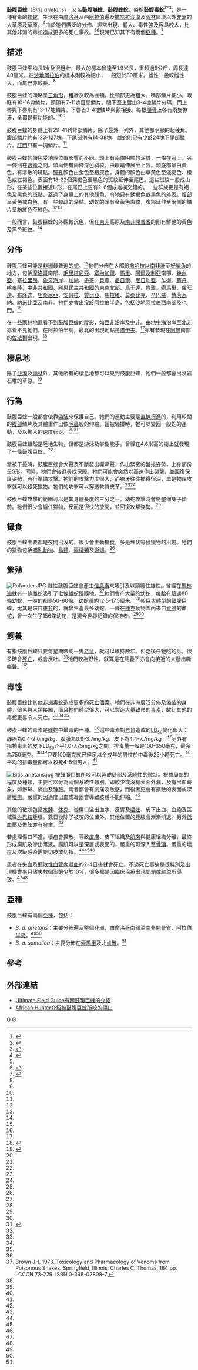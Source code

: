 {{Speciesbox 
| genus = Bitis
| species = arietans
| authority = ([[Blasius_Merrem|Merrem]], 1820)
| range_map = Bitis-arietans-range-map.png
| range_map_width = 250px
| range_map_caption = 鼓腹巨蝰的分佈
| synonyms = 
* ''Cobra lachesis'' - Laurenti, 1768
* ''Cobra clotho'' - Laurenti, 1768
* [''Coluber''] ''Lachesis'' - Gmelin, 1788
* [''Coluber''] ''Clotho'' - Gmelin, 1788
* ''C''[''oluber'']. ''Bitin'' - Bonnaterre, 1790
* ''Col''[''uber'']. ''Intumescens'' - Donndorff, 1798
* ''Vipera severa'' - Latreille ''In'' Sonnini & Latreille, 1801
* [''Vipera'' (''Echidna'')] ''arietans'' - Merrem, 1820
* ''Vipera inflata'' - Burchell, 1822
* ''Echidna arietans'' - Wagler, 1828
* ''Vip''[''era'']. ''brachyura'' - Cuvier, 1829
* ''Vipera arietans'' - Schlegel, 1837
* ''Clotho'' [(''Bitis'')] ''arietans'' - Gray, 1842
* ''Clotho'' [(''Bitis'')] ''lateristriga'' - Gray, 1842
* ''Echidna arietans'' - Duméril, Bibron & Duméril, 1854
* ''Bitis arietans'' - Günther, 1858
* ''Bitis arietans'' - Boulenger, 1896
* ''Cobra lachesis'' - Mertens, 1937
* ''Bitis lachesis'' - Mertens, 1938
* ''Bitis lachesis lachesis'' - Witte, 1953
* ''Bitis arietans arietans'' - Loveridge, 1953
* ''Bitis arietans peghullae'' - Steward, 1973
* ''Bitis arietans'' - Golay et al., 1993
* ''Vipera'' (''Clotho'') ''arietans'' - Herprint Int'l, 1994
* ''Bitis arietans'' - Spawls & Branch, 1995<ref name="McD99">McDiarmid RW, Campbell JA, Touré T. 1999. Snake Species of the World: A Taxonomic and Geographic Reference, vol. 1. Herpetologists' League. 511 pp. ISBN 1-893777-00-6 (series). ISBN 1-893777-01-4 (volume).</ref>
}}

'''鼓腹巨蝰'''（''Bitis arietans''），又名'''鼓腹噝蝰'''、'''鼓腹蝰蛇'''，俗稱'''鼓腹毒蛇'''<ref name="SB95">{{Cite book en|author=Spawls S, Branch B|year=1995|title=The Dangerous Snakes of Africa. Ralph Curtis Books|location=Dubai|publisher=Oriental Press|pages=192|id=ISBN 0-88359-029-8}}</ref><ref name="Mal03">{{Cite book en|author=Mallow D, Ludwig D, Nilson G|year=2003|title=True Vipers: Natural History and Toxinology of Old World Vipers|publisher=Krieger Publishing Company|location=Malabar, Florida|pages=359|id=ISBN 0-89464-877-2}}</ref><ref name="Mavin">{{Cite web|url=http://www.toxinfo.org/antivenoms/indication/BITIS_ARIETANS.html|title=Bitis arietans|publisher=Munich AntiVenom INdex|accessdate=2007-08-02}}</ref>，是一種有毒的[[蝰蛇|蝰蛇]]，生活在由[[摩洛哥|摩洛哥]]及西[[阿拉伯|阿拉伯]]遍及[[撒哈拉沙漠|撒哈拉沙漠]]及[[雨林|雨林]]區域以外[[非洲|非洲]]的[[大草原|大草原]]及[[草原|草原]]。<ref name="USN91">{{Cite book en|author=U.S. Navy|year=1991|title=Poisonous Snakes of the World|location=New York|publisher=Dover Publications Inc.|pages=203|id=ISBN 0-486-26629-X}}</ref>由於牠們廣泛的分佈、經常出現、體大、毒性強及容易咬人，比其他非洲的毒蛇造成更多的死亡事故。<ref name="Mal03"/><ref name="Spa04">{{Cite book en|author=Spawls S, Howell K, Drewes R, Ashe J|year=2004|title=A Field Guide To The Reptiles Of East Africa|publisher=A & C Black Publishers Ltd.|location=London|pages=543|id=ISBN 0-7136-6817-2}}</ref>現時已知其下有兩個[[亞種|亞種]]。<ref name="ITIS">{{ITIS|ID=634949|taxon=''Bitis arietans''|year=2006|date=24 July}}</ref>

==描述==
鼓腹巨蝰平均長1米及很粗壯，最大的標本曾達至1.9米長，重超過6公斤，周長達40厘米。在[[沙地阿拉伯|沙地阿拉伯]]的標本則較為細小，一般短於80厘米。雄性一般較雌性大，而尾巴亦較長。<ref name="Mal03"/>

鼓腹巨蝰的頭略呈[[三角形|三角形]]，粗壯及較為圓頓，比頸部更為粗大。嘴部鱗片細小。眼眶有10-16塊鱗片，頭頂有7-11塊目間鱗片。眼下至上唇由3-4塊鱗片分隔，而上唇與下唇則有13-17塊鱗片。下唇首3-4塊鱗片與頷相接。每根[[顎骨|顎骨]]上各有兩隻獠牙，全都是有功能的。<ref name="SB95"/><ref name="Mal03"/>

鼓腹巨蝰的身體上有29-41列背部鱗片，除了最外一列外，其他都明顯的起稜角。腹部鱗片約有123-127塊，下尾部則有14-38塊，雌蛇則只有少於24塊下尾部鱗片。[[肛門|肛門]]只有一塊鱗片。<ref name="Mal03"/>

鼓腹巨蝰的顏色受地理位置影響而不同。頭上有兩條明顯的深紋，一條在冠上，另一條則在[[眼睛|眼睛]]之間。頭兩側有兩條深色斜紋，由眼睛伸展至上唇。頭底部呈白黃色，有零散的斑點。[[瞳孔|瞳孔]]顏色由金色至銀灰色。身體的顏色由草黃色至淺褐色、橙色或紅褐色。表面有18-22個深褐色至黑色的斑紋延伸至尾巴。這些斑紋一般成山形，在某些位置接近U形，在尾巴上更有2-6個成縱橫交錯的。一些群族更是有褐色及黑色的斑點，蓋過了身體上的其他顏色，令牠只有銹褐色或黑色的外表。[[腹部|腹部]]呈黃色或白色，有一些較疏的深點。幼蛇的頭有金黃色斑紋，腹部延伸至兩側的鱗片呈粉紅色至紅色。<ref name="SB95"/><ref name="Mal03"/>

一般而言，鼓腹巨蝰的外觀較沉色，但在[[東非|東非]]高原及[[南非|南非]][[開普省|開普省]]的則有鮮艷的黃色及黑色斑紋。<ref name="SB95"/>

==分佈==
鼓腹巨蝰可能是[[非洲|非洲]]最普遍的[[蛇|蛇]]。<ref name="Mal03"/>牠們分佈在大部份[[撒哈拉以南非洲|撒哈拉以南非洲]]至[[好望角|好望角]]的地方，包括[[摩洛哥|摩洛哥]]南部、[[毛里塔尼亞|毛里塔尼亞]]、[[塞內加爾|塞內加爾]]、[[馬里|馬里]]、[[阿爾及利亞|阿爾及利亞]]南部、[[幾內亞|幾內亞]]、[[塞拉里昂|塞拉里昂]]、[[象牙海岸|象牙海岸]]、[[加納|加納]]、[[多哥|多哥]]、[[貝寧|貝寧]]、[[尼日爾|尼日爾]]、[[尼日利亞|尼日利亞]]、[[乍得|乍得]]、[[蘇丹|蘇丹]]、[[喀麥隆|喀麥隆]]、[[中非共和國|中非共和國]]、[[剛果民主共和國|剛果民主共和國]]的東南北部、[[烏干達|烏干達]]、[[肯雅|肯雅]]、[[索馬里|索馬里]]、[[盧旺達|盧旺達]]、[[布隆迪|布隆迪]]、[[坦桑尼亞|坦桑尼亞]]、[[安哥拉|安哥拉]]、[[贊比亞|贊比亞]]、[[馬拉維|馬拉維]]、[[莫桑比克|莫桑比克]]、[[辛巴威|辛巴威]]、[[博茨瓦納|博茨瓦納]]、[[納米比亞|納米比亞]]及[[南非|南非]]。牠們亦會出沒於[[阿拉伯半島|阿拉伯半島]]，包括[[沙地阿拉伯|沙地阿拉伯]]西南部及[[也門|也門]]。<ref name="McD99"/>

在一些[[雨林|雨林]]地區看不到鼓腹巨蝰的蹤影，如[[西非|西非]]沿岸及[[中部非洲|中非]]。由[[地中海|地中海]]沿岸至[[北非|北非]]亦看不見牠們。在阿拉伯半島，最北的出現地點是[[塔伊夫|塔伊夫]]。<ref name="SB95"/>亦有發現在[[阿曼|阿曼]]南部的[[佐法爾|佐法爾]]出現。<ref name="NRDB">{{Cite web|title=''Bitis arietans''|publisher=TIGR Reptile Database|url=http://reptile-database.reptarium.cz/species.php?genus=Bitis&species=arietans|accessdate=2007-08-02}}</ref>

==棲息地==
除了[[沙漠|沙漠]]及[[雨林|雨林]]外，其他所有的棲息地都可以見到鼓腹巨蝰，牠們一般都會出沒岩石堆的草原。<ref name="Meh87">{{Cite book en|author=Mehrtens JM|year=1987|title=Living Snakes of the World in Color|location=New York|publisher=Sterling Publishers|pages=480|id=ISBN 0-8069-6460-X}}</ref>

==行為==
鼓腹巨蝰一般都會依靠[[偽裝|偽裝]]來保護自己。牠們的運動主要是[[蛇行|直線行進]]的，利用較闊的[[腹部|腹部]]鱗片及其體重作出像[[毛蟲|毛蟲]]般的伸縮。當被騷擾時，牠可以變回一般蛇的運動，及以驚人的速度行走。<ref name="Mal03"/><ref name="Meh87"/>

鼓腹巨蝰雖然是陸地生物，但都是游泳及攀樹能手。曾經在4.6米高的樹上就發現了一條鼓腹巨蝰。<ref name="Mal03"/>

當被干擾時，鼓腹巨蝰會大聲及不斷發出嘶嘶聲，作出緊密的盤捲姿勢，上身部份呈S形。同時，牠們會後退尋找保障。牠們可能會突然以高速作出襲擊，並回復保護姿勢，再行準備攻擊。牠們的攻擊力度很大，而獠牙往往插得很深，單是物理攻擊就可以殺死獵物。牠們的攻擊可以穿透軟質皮革。<ref name="Mal03"/><ref name="Meh87"/>

鼓腹巨蝰攻擊的範圍可以是其身體長度的三分之一。幼蛇攻擊時會將整個身子傾前。牠們很少會纏住獵物，反而是很快的放開，並回復攻擊姿勢。<ref name="Mal03"/>

==攝食==
鼓腹巨蝰主要都是夜間出沒的，很少會主動獵食，多是埋伏等候獵物的出現。牠們的獵物包括[[哺乳動物|哺乳動物]]、[[鳥類|鳥類]]、[[兩棲類|兩棲類]]及[[蜥蜴|蜥蜴]]。<ref name="Meh87"/>

==繁殖==
[[File:Pofadder.JPG|left]]
雌性鼓腹巨蝰會產生[[信息素|信息素]]來吸引及以頸纏住雄性。曾經在[[馬林迪|馬林迪]]就有一條雌蛇吸引了七條雄蛇跟隨牠。<ref name="Spa04"/>牠們會产大量的幼蛇，每胎有超過80條幼蛇，一般的都是50-60條。幼蛇長約12.5-17.5厘米。<ref name="Meh87"/>較巨大體型的鼓腹巨蝰，尤其是來自[[東非|東非]]的，就曾生產最多幼蛇。一條在[[捷克|捷克]]動物園內來自[[肯雅|肯雅]]的雌蛇，曾一次生了156條幼蛇，是現今世界紀錄的保持者。<ref name="SB95"/><ref name="Spa04"/>

==飼養==
有指鼓腹巨蝰只要每星期餵飼一隻[[老鼠|老鼠]]，就可以維持數年。但之後任牠吃的話，很多時會[[死亡|死亡]]，或會反吐。<ref name="Kauf69">{{Cite book en|author=Kauffeld C|year=1969|title=Snakes: The Keeper And The Kept|location=Garden City, New York|publisher=Doubleday & Company, Inc.|pages=248|id=LCCCN 68-27123}}</ref>牠們較為野性，就算是在飼養下亦會向接近的人發出嘶嘶聲。<ref name="Spa04"/>

==毒性==
鼓腹巨蝰比其他[[非洲|非洲]]毒蛇造成更多的[[死亡|死亡]]個案。牠們在非洲廣泛分佈及[[偽裝|偽裝]]的身體，很易與[[人類|人類]]接觸，而且牠們體型很大，可以製造大量致命的[[毒素|毒素]]，故比其他的毒蛇更易令人死亡。<ref name="SB95"/><ref name="Mal03"/><ref name="Spa04"/>

鼓腹巨蝰的毒素是[[蝰蛇|蝰蛇]]中最毒的一種。<ref name="Mal03"/>這些毒素對[[老鼠|老鼠]]造成的[[LD50|LD<font size="-1"><sub>50</sub></font>]]變化很大：[[靜脈|靜脈]]為0.4-2.0mg/kg、[[腹膜|腹膜]]為0.9-3.7mg/kg、皮下為4.4-7.7mg/kg。<ref name="Bro73">Brown JH. 1973. Toxicology and Pharmacology of Venoms from Poisonous Snakes. Springfield, Illinois: Charles C. Thomas. 184 pp. LCCCN 73-229. ISBN 0-398-02808-7.</ref>另外有指牠毒素的皮下LD<font size="-1"><sub>50</sub></font>介乎1.0-7.75mg/kg之間。排毒量一般是100-350毫克，最多為750毫克。<ref name="Mal03"/><ref name="Bro73"/>只要100毫克就已經足以令成年的男性於中毒後25小時死亡。<ref name="Mal03"/>平均的排毒量都可以殺死4-5個男人。<ref name="USN91"/>

[[File:Bitis_arietans.jpg|left]]
被鼓腹巨蝰所咬可以造成局部及系統性的徵狀。根據局部的程度及種類，主要可以分為兩個系統性類別，即較少或沒有表面外漏，及有出血跡象，如瘀斑、流血及腫脹。兩者都會有劇痛及敏感，而後者更會有擴散的表面或深層[[壞疽|壞疽]]。嚴重的因過度出血或凝固會導致肢體不能伸縮。<ref name="Mal03"/>

其他的徵狀包括[[水腫|水腫]]、[[休克|休克]]、從傷口溢出血水、反胃及[[嘔吐|嘔吐]]、皮下出血、血皰及區域性[[淋巴結|淋巴結]]腫脹。數日後除了被咬的位置外，其他位置的腫脹會漸漸消退。另外[[低血壓|低血壓]]及暈眩亦有發生。<ref name="Mal03"/>

若處理傷口不當，壞疽會擴散，導致[[皮膚|皮膚]]、皮下組織及[[肌肉|肌肉]]與健康組織分離，最終形成腐肌及滲出漿液。腐肌可以是深層或表面的，嚴重的可深入至[[骨頭|骨頭]]。嚴重的壞疽及次級感染需要切肢或切指。<ref name="SB95"/><ref name="Mal03"/><ref name="Spa04"/>

患者在失血及[[彌散性血管內凝血|彌散性血管內凝血]]的2-4日後就會死亡。不過死亡事故是很特別及出現機會率只佔失救個案的少於10%，很多都是因臨床治療出現問題或疏忽所導致。<ref name="SB95"/><ref name="Spa04"/>

==亞種==
鼓腹巨蝰有兩個[[亞種|亞種]]，包括：

* ''B. a. arietans''：主要分佈遍及整個[[非洲|非洲]]，由[[摩洛哥|摩洛哥]]南部至[[南非|南非]][[開普省|開普省]]、[[阿拉伯半島|阿拉伯半島]]。<ref name="Mal03"/><ref name="Spa04"/>
* ''B. a. somalica''：主要分佈在[[索馬里|索馬里]]及北[[肯雅|肯雅]]。<ref name="Mal03"/>

==參考==
{{reflist}}

==外部連結==
{{Commons|Bitis arietans}}
* [http://www.ultimatefieldguide.com/puff_adder_-_bitis_arietans.htm Ultimate Field Guide有關鼓腹巨蝰的介紹]{{Wayback|url=http://www.ultimatefieldguide.com/puff_adder_-_bitis_arietans.htm |date=20160113004937 }}
* [https://web.archive.org/web/20080113234106/http://www.african-hunter.com/ultimate_snakes.htm African Hunter介紹被鼓腹巨蝰所咬的傷口]
{{Taxonbar}}

[[Category:噝蝰屬|G]]
[[Category:1820年描述的动物|G]]